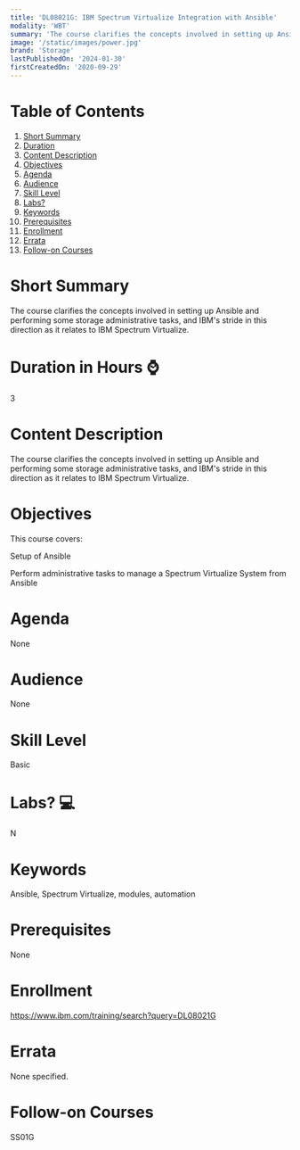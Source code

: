 ```yaml
---
title: 'DL08021G: IBM Spectrum Virtualize Integration with Ansible'
modality: 'WBT'
summary: 'The course clarifies the concepts involved in setting up Ansible and performing some storage administrative tasks, and IBM s stride in this direction as it relates to IBM Spectrum Virtualize.'
image: '/static/images/power.jpg'
brand: 'Storage'
lastPublishedOn: '2024-01-30'
firstCreatedOn: '2020-09-29'
---
```

# Table of Contents
1.  [Short Summary](#short-summary)
2.  [Duration](#duration-in-hours-)
3.  [Content Description](#content-description)
4.  [Objectives](#objectives)
5.  [Agenda](#agenda)
6.  [Audience](#audience)
7.  [Skill Level](#skill-level)
8.  [Labs?](#labs-)
9.  [Keywords](#keywords)
10. [Prerequisites](#prerequisites)
11. [Enrollment](#enrollment)
12. [Errata](#errata)
13. [Follow-on Courses](#follow-on-courses)

# Short Summary
The course clarifies the concepts involved in setting up Ansible and performing some storage administrative tasks, and IBM's stride in this direction as it relates to IBM Spectrum Virtualize.

# Duration in Hours ⌚
3

# Content Description
The course clarifies the concepts involved in setting up Ansible and performing some storage administrative tasks, and IBM's stride in this direction as it relates to IBM Spectrum Virtualize.

# Objectives
This course covers:

Setup of Ansible

Perform administrative tasks to manage a Spectrum Virtualize System from Ansible



# Agenda
None

# Audience
None

# Skill Level
Basic

# Labs? 💻
N

# Keywords
Ansible, Spectrum Virtualize, modules, automation

# Prerequisites
None

# Enrollment
https://www.ibm.com/training/search?query=DL08021G

# Errata
None specified.

# Follow-on Courses
SS01G

